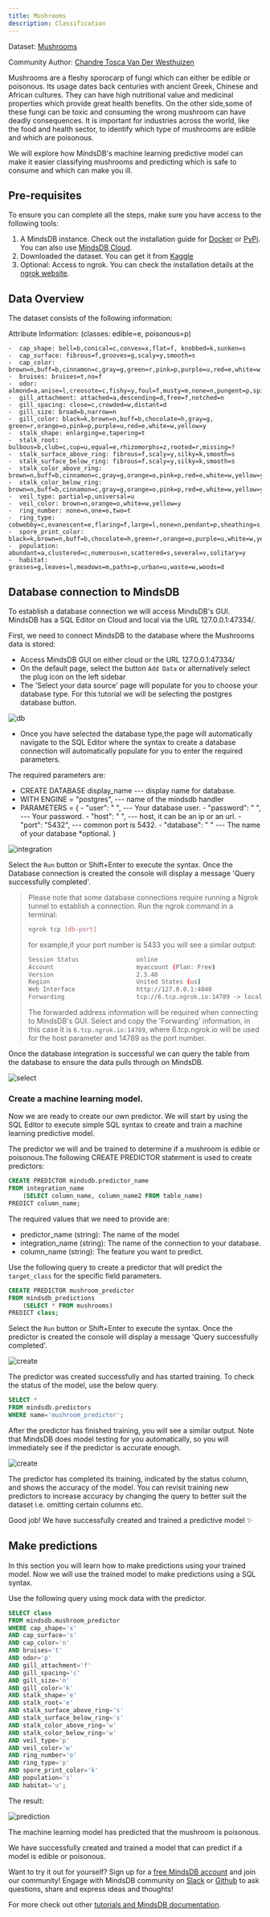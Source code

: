 ```yaml
---
title: Mushrooms
description: Classification
---
```


Dataset: [Mushrooms](https://www.kaggle.com/uciml/mushroom-classification)

Community Author:
[Chandre Tosca Van Der Westhuizen](https://github.com/chandrevdw31)

Mushrooms are a fleshy sporocarp of fungi which can either be edible or
poisonous. Its usage dates back centuries with ancient Greek, Chinese and
African cultures. They can have high nutritional value and medicinal properties
which provide great health benefits. On the other side,some of these fungi can
be toxic and consuming the wrong mushroom can have deadly consequences. It is
important for industries across the world, like the food and health sector, to
identify which type of mushrooms are edible and which are poisonous.

We will explore how MindsDB's machine learning predictive model can make it
easier classifying mushrooms and predicting which is safe to consume and which
can make you ill.

## Pre-requisites

To ensure you can complete all the steps, make sure you have access to the
following tools:

1. A MindsDB instance. Check out the installation guide for
   [Docker](https://docs.mindsdb.com/setup/self-hosted/docker/) or
   [PyPi](https://docs.mindsdb.com/setup/self-hosted/pip/windows/). You can also
   use [MindsDB Cloud](https://docs.mindsdb.com/setup/cloud/).
2. Downloaded the dataset. You can get it from
   [Kaggle](https://www.kaggle.com/uciml/mushroom-classification)
3. Optional: Access to ngrok. You can check the installation details at the
   [ngrok website](https://ngrok.com/).

## Data Overview

The dataset consists of the following information:

Attribute Information: (classes: edible=e, poisonous=p)

    -  cap_shape: bell=b,conical=c,convex=x,flat=f, knobbed=k,sunken=s
    -  cap_surface: fibrous=f,grooves=g,scaly=y,smooth=s
    -  cap_color: brown=n,buff=b,cinnamon=c,gray=g,green=r,pink=p,purple=u,red=e,white=w,yellow=y
    -  bruises: bruises=t,no=f
    -  odor: almond=a,anise=l,creosote=c,fishy=y,foul=f,musty=m,none=n,pungent=p,spicy=s
    -  gill_attachment: attached=a,descending=d,free=f,notched=n
    -  gill_spacing: close=c,crowded=w,distant=d
    -  gill_size: broad=b,narrow=n
    -  gill_color: black=k,brown=n,buff=b,chocolate=h,gray=g, green=r,orange=o,pink=p,purple=u,red=e,white=w,yellow=y
    -  stalk_shape: enlarging=e,tapering=t
    -  stalk_root: bulbous=b,club=c,cup=u,equal=e,rhizomorphs=z,rooted=r,missing=?
    -  stalk_surface_above_ring: fibrous=f,scaly=y,silky=k,smooth=s
    -  stalk_surface_below_ring: fibrous=f,scaly=y,silky=k,smooth=s
    -  stalk_color_above_ring: brown=n,buff=b,cinnamon=c,gray=g,orange=o,pink=p,red=e,white=w,yellow=y
    -  stalk_color_below_ring: brown=n,buff=b,cinnamon=c,gray=g,orange=o,pink=p,red=e,white=w,yellow=y
    -  veil_type: partial=p,universal=u
    -  veil_color: brown=n,orange=o,white=w,yellow=y
    -  ring_number: none=n,one=o,two=t
    -  ring_type: cobwebby=c,evanescent=e,flaring=f,large=l,none=n,pendant=p,sheathing=s,zone=z
    -  spore_print_color: black=k,brown=n,buff=b,chocolate=h,green=r,orange=o,purple=u,white=w,yellow=y
    -  population: abundant=a,clustered=c,numerous=n,scattered=s,several=v,solitary=y
    -  habitat: grasses=g,leaves=l,meadows=m,paths=p,urban=u,waste=w,woods=d

## Database connection to MindsDB

To establish a database connection we will access MindsDB's GUI. MindsDB has a
SQL Editor on Cloud and local via the URL 127.0.0.1:47334/.

First, we need to connect MindsDB to the database where the Mushrooms data is
stored:

- Access MindsDB GUI on either cloud or the URL 127.0.0.1:47334/
- On the default page, select the button `Add Data` or alternatively select the
  plug icon on the left sidebar
- The 'Select your data source' page will populate for you to choose your
  database type. For this tutorial we will be selecting the postgres database
  button.

![db](/assets/sql/tutorials/Mushrooms/database.png)

- Once you have selected the database type,the page will automatically navigate
  to the SQL Editor where the syntax to create a database connection will
  automatically populate for you to enter the required parameters.

The required parameters are:

- CREATE DATABASE display_name --- display name for database.
- WITH ENGINE = "postgres", --- name of the mindsdb handler
- PARAMETERS = \{ - "user": " ", --- Your database user. - "password": " ", ---
  Your password. - "host": " ", --- host, it can be an ip or an url. - "port":
  "5432", --- common port is 5432. - "database": " " --- The name of your
  database \*optional. }

![integration](/assets/sql/tutorials/Mushrooms/dbintegration.png)

Select the `Run` button or Shift+Enter to execute the syntax. Once the Database
connection is created the console will display a message 'Query successfully
completed'.

> Please note that some database connections require running a Ngrok tunnel to
> establish a connection. Run the ngrok command in a terminal:
>
> ```bash
> ngrok tcp [db-port]
> ```
>
> for example,if your port number is 5433 you will see a similar output:
>
> ```bash
> Session Status                online
> Account                       myaccount (Plan: Free)
> Version                       2.3.40
> Region                        United States (us)
> Web Interface                 http://127.0.0.1:4040
> Forwarding                    tcp://6.tcp.ngrok.io:14789 -> localhost:5433
> ```
>
> The forwarded address information will be required when connecting to
> MindsDB's GUI. Select and copy the 'Forwarding' information, in this case it
> is `6.tcp.ngrok.io:14789`, where 6.tcp.ngrok.io will be used for the host
> parameter and 14789 as the port number.

Once the database integration is successful we can query the table from the
database to ensure the data pulls through on MindsDB.

![select](/assets/sql/tutorials/Mushrooms/mushroomsselect.png)

### Create a machine learning model.

Now we are ready to create our own predictor. We will start by using the SQL
Editor to execute simple SQL syntax to create and train a machine learning
predictive model.

The predictor we will and be trained to determine if a mushroom is edible or
poisonous.The following CREATE PREDICTOR statement is used to create predictors:

```sql
CREATE PREDICTOR mindsdb.predictor_name
FROM integration_name
    (SELECT column_name, column_name2 FROM table_name)
PREDICT column_name;
```

The required values that we need to provide are:

- predictor_name (string): The name of the model
- integration_name (string): The name of the connection to your database.
- column_name (string): The feature you want to predict.

Use the following query to create a predictor that will predict the
`target_class` for the specific field parameters.

```sql
CREATE PREDICTOR mushroom_predictor
FROM mindsdb_predictions
    (SELECT * FROM mushrooms)
PREDICT class;
```

Select the `Run` button or Shift+Enter to execute the syntax. Once the predictor
is created the console will display a message 'Query successfully completed'.

![create](/assets/sql/tutorials/Mushrooms/create.png)

The predictor was created successfully and has started training. To check the
status of the model, use the below query.

```sql
SELECT *
FROM mindsdb.predictors
WHERE name='mushroom_predictor';
```

After the predictor has finished training, you will see a similar output. Note
that MindsDB does model testing for you automatically, so you will immediately
see if the predictor is accurate enough.

![create](/assets/sql/tutorials/Mushrooms/statuscheck.png)

The predictor has completed its training, indicated by the status column, and
shows the accuracy of the model. You can revisit training new predictors to
increase accuracy by changing the query to better suit the dataset i.e. omitting
certain columns etc.

Good job! We have successfully created and trained a predictive model ✨

## Make predictions

In this section you will learn how to make predictions using your trained model.
Now we will use the trained model to make predictions using a SQL syntax.

Use the following query using mock data with the predictor.

```sql
SELECT class
FROM mindsdb.mushroom_predictor
WHERE cap_shape='x'
AND cap_surface='s'
AND cap_color='n'
AND bruises='t'
AND odor='p'
AND gill_attachment='f'
AND gill_spacing='c'
AND gill_size='n'
AND gill_color='k'
AND stalk_shape='e'
AND stalk_root='e'
AND stalk_surface_above_ring='s'
AND stalk_surface_below_ring='s'
AND stalk_color_above_ring='w'
AND stalk_color_below_ring='w'
AND veil_type='p'
AND veil_color='w'
AND ring_number='o'
AND ring_type='p'
AND spore_print_color='k'
AND population='s'
AND habitat='u';
```

The result:

![prediction](/assets/sql/tutorials/Mushrooms/prediction.png)

The machine learning model has predicted that the mushroom is poisonous.

We have successfully created and trained a model that can predict if a model is
edible or poisonous.

Want to try it out for yourself? Sign up for a
[free MindsDB account](https://cloud.mindsdb.com/signup?utm_medium=community&utm_source=ext.%20blogs&utm_campaign=blog-crop-detection)
and join our community! Engage with MindsDB community on
[Slack](https://join.slack.com/t/mindsdbcommunity/shared_invite/zt-o8mrmx3l-5ai~5H66s6wlxFfBMVI6wQ)
or [Github](https://github.com/mindsdb/mindsdb/discussions) to ask questions,
share and express ideas and thoughts!

For more check out other
[tutorials and MindsDB documentation](https://docs.mindsdb.com/).
